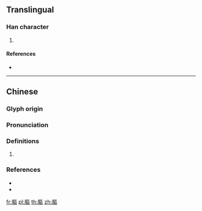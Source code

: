 {{character info/new}}
==Translingual==

===Han character===
{{Han char|rn=130|rad=肉|as=11|sn=15|four=|canj=BSRR}}

# {{defn|Han|sort=肉11}}

====References====
* {{Han ref|kx=0992.080|dkj=29812|dj=1444.100|hdz=32106.140|uh=8192|ud=33170}}

----

==Chinese==
{{zh-forms}}

===Glyph origin===
{{Han etym}}

===Pronunciation===
{{zh-pron
|m=ōu
|c=au1
|mc=y
|oc=y
|cat=
}}

===Definitions===
{{zh-hanzi}}

# {{rfdef|zh}}

===References===
* {{R:twedu|C11065}}
* {{R:yue:Jyutping Database}}

[[fr:膒]]
[[pl:膒]]
[[th:膒]]
[[zh:膒]]
